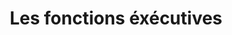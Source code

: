 ---
expert: ""
metadata:
  title: "Les fonctions éxécutives - Out of the Books"
  description: >-
    Rencontre avec Perrine Bigot, orthopédagogue et responsable de la structure Métamô
  robots:
    index: true
    follow: true
published: true
title: "Les fonctions éxécutives"
description: >-
  Rencontre avec Perrine Bigot, orthopédagogue et responsable de la structure Métamô
publishDate: 2023-05-16T00:00:00.000Z
category: live
tags:
  - live
  - education
image: "https://i.ytimg.com/vi/7jcgYrV76aI/sddefault.jpg"
duration: "50min"
media:
  type: "youtube"
  videoUrl: "https://www.youtube.com/watch?v=7jcgYrV76aI"
---